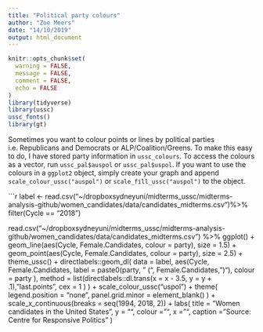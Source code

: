 ```yaml
---
title: "Political party colours"
author: "Zoe Meers"
date: "14/10/2019"
output: html_document
---
```

```r
knitr::opts_chunk$set(
  warning = FALSE,
  message = FALSE,
  comment = FALSE,
  echo = FALSE
)
library(tidyverse)
library(ussc)
ussc_fonts()
library(gt)
```

Sometimes you want to colour points or lines by political parties i.e. Republicans and Democrats or ALP/Coalition/Greens. To make this easy to do, I have stored party information in `ussc_colours`. To access the colours as a vector, run `ussc_pal$auspol` or `ussc_pal$uspol`.  If you want to use the colours in a `ggplot2` object, simply create your graph and append `scale_colour_ussc("auspol")` or `scale_fill_ussc("auspol")` to the object. 

```r
label <- read.csv("~/dropboxsydneyuni/midterms_ussc/midterms-analysis-github/women_candidates/data/candidates_midterms.csv")%>%
  filter(Cycle == "2018")

read.csv("~/dropboxsydneyuni/midterms_ussc/midterms-analysis-github/women_candidates/data/candidates_midterms.csv") %>%
  ggplot() +
  geom_line(aes(Cycle, Female.Candidates, colour = party), size = 1.5) +
  geom_point(aes(Cycle, Female.Candidates, colour = party), size = 2.5) +
  theme_ussc() +
  directlabels::geom_dl(
    data = label, aes(Cycle, Female.Candidates,
      label = paste0(party, " (", Female.Candidates, ")"),
      colour = party
    ),
    method = list(directlabels::dl.trans(x = x - 3.5, y = y + .1),
      "last.points",
      cex = 1
    )
  ) +
  scale_colour_ussc("uspol") +
  theme(
    legend.position = "none",
    panel.grid.minor = element_blank()
  ) +
  scale_x_continuous(breaks = seq(1994, 2018, 2)) +
  labs(
    title = "Women candidates in the United States",
    y = "", colour = "", x = "",
    caption = "Source: Centre for Responsive Politics"
  )